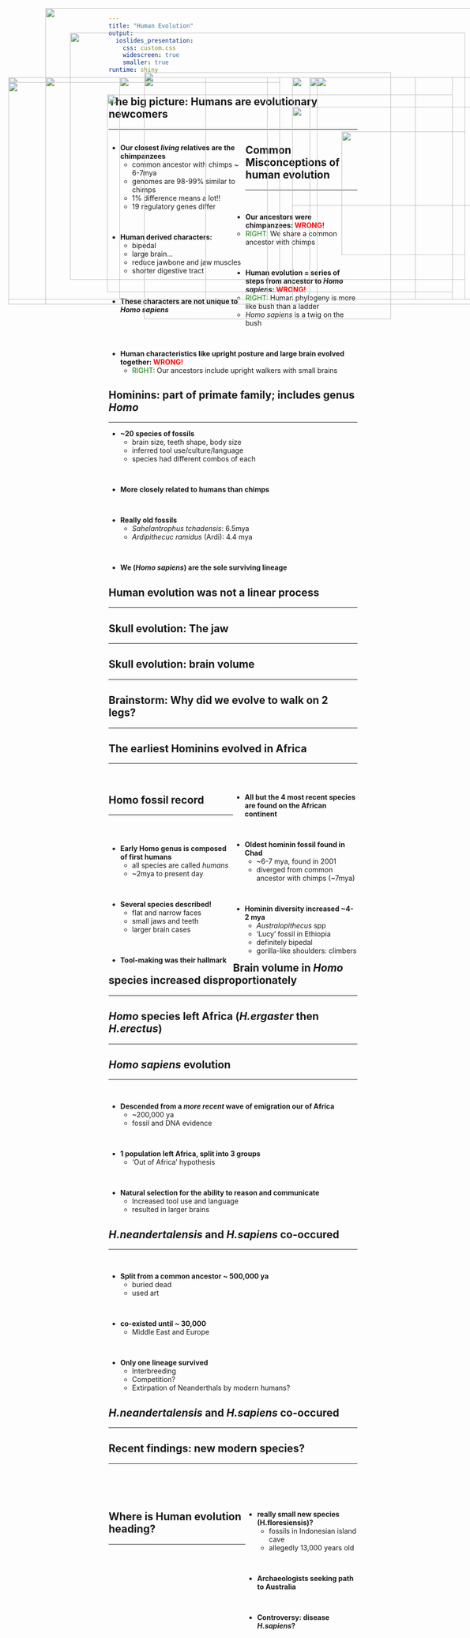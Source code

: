 ```yaml
---
title: "Human Evolution"
output: 
  ioslides_presentation:
    css: custom.css
    widescreen: true
    smaller: true
runtime: shiny
---
```


##

<IMG STYLE="position:absolute; TOP:100px; LEFT:150px; WIDTH:800px; HEIGHT:500px" SRC="images/primate_phylo.jpg">


## The big picture: Humans are evolutionary newcomers 
<hr>

<div style="float: left; width: 55%;">

* **Our closest *living* relatives are the chimpanzees**
    + common ancestor with chimps ~ 6-7mya
    + genomes are 98-99% similar to chimps
    + 1% difference means a lot!!
    + 19 regulatory genes differ

<br/>

* **Human derived characters:**
    + bipedal
    + large brain...
    + reduce jawbone and jaw muscles
    + shorter digestive tract

<br/>

* **These characters are not unique to *Homo sapiens* **
    
</div>

<IMG STYLE="position:absolute; TOP:190px; LEFT:600px; WIDTH:400px; HEIGHT:450px" SRC="images/shared_parasites.jpg">

## Common **Mis**conceptions of human evolution
<hr>
<br/>

* **Our ancestors were chimpanzees: <span style="color: red;">WRONG!</span>** 
    + <span style="color: green;">RIGHT</span>: We share a common ancestor with chimps

<br/>

* **Human evolution = series of steps from ancestor to *Homo sapiens*: <span style="color: red;">WRONG!</span>**
    + <span style="color: green;">RIGHT</span>: Human phylogeny is more like bush than a ladder
    + *Homo sapiens* is a twig on the bush
    
<br/>

* **Human characteristics like upright posture and large brain evolved together: <span style="color: red;">WRONG!</span>**
    + <span style="color: green;">RIGHT</span>: Our ancestors include upright walkers with small brains 
    
## Hominins: part of primate family; includes genus *Homo*
<hr>

* **~20 species of fossils**
    + brain size, teeth shape, body size
    + inferred tool use/culture/language
    + species had different combos of each

<br/>

* **More closely related to humans than chimps**

<br/>

* **Really old fossils**
    + *Sahelantrophus tchadensis*: 6.5mya
    + *Ardipithecuc ramidus* (Ardi): 4.4 mya

<br/>  
   
* **We (*Homo sapiens*) are the sole surviving lineage**

<IMG STYLE="position:absolute; TOP:190px; LEFT:650px; WIDTH:300px; HEIGHT:450px" SRC="images/ardi.jpg">

## Human evolution was not a linear process
<hr>

<IMG STYLE="position:absolute; TOP:190px; LEFT:300px; WIDTH:550px; HEIGHT:450px" SRC="images/homin_phylo.png">

## Skull evolution: The jaw
<hr>

<IMG STYLE="position:absolute; TOP:190px; LEFT:25px; WIDTH:550px; HEIGHT:450px" SRC="images/jaw_bone.png">

<IMG STYLE="position:absolute; TOP:190px; LEFT:635px; WIDTH:400px; HEIGHT:450px" SRC="images/bite.png">

## Skull evolution: brain volume
<hr>

<IMG STYLE="position:absolute; TOP:180px; LEFT:300px; WIDTH:500px; HEIGHT:500px" SRC="images/brain.gif">

## Brainstorm: Why did we evolve to walk on 2 legs?
<hr>

<IMG STYLE="position:absolute; TOP:190px; LEFT:250px; WIDTH:600px; HEIGHT:450px" SRC="images/homininfoot.jpg">

## 

<IMG STYLE="position:absolute; TOP:50px; LEFT:100px; WIDTH:900px; HEIGHT:600px" SRC="images/bipedalism.jpg">

## 

<IMG STYLE="position:absolute; TOP:50px; LEFT:100px; WIDTH:900px; HEIGHT:600px" SRC="images/bipedalism2.jpg">

## The earliest Hominins evolved in Africa
<hr>
<br/>

<div style="float: right; width: 50%;">

* **All but the 4 most recent species are found on the African continent**

<br/>

* **Oldest hominin fossil found in Chad**
    + ~6-7 mya, found in 2001
    + diverged from common ancestor with chimps (~7mya)
 
 <br/>
 
* **Hominin diversity increased ~4-2 mya**
    + *Australopithecus* spp
    + 'Lucy' fossil in Ethiopia
    + definitely bipedal
    + gorilla-like shoulders: climbers
</div>

<IMG STYLE="position:absolute; TOP:190px; LEFT:100px; WIDTH:325px; HEIGHT:450px" SRC="images/lucy.jpg">

## Homo fossil record
<hr>
<br/>

<div style="float: left; width: 50%;">

* **Early Homo genus is composed of first humans**
    + all species are called *humans*
    + ~2mya to present day

<br/>

* **Several species described!**
    + flat and narrow faces
    + small jaws and teeth
    + larger brain cases

<br/>

* **Tool-making was their hallmark** 

</div>

<IMG STYLE="position:absolute; TOP:190px; LEFT:600px; WIDTH:325px; HEIGHT:450px" SRC="images/homo2.jpg">

## Brain volume in *Homo* species increased disproportionately
<hr>

<IMG STYLE="position:absolute; TOP:190px; LEFT:250px; WIDTH:600px; HEIGHT:450px" SRC="images/brain_body.jpg">

## *Homo* species left Africa (*H.ergaster* then *H.erectus*)
<hr>

<IMG STYLE="position:absolute; TOP:190px; LEFT:100px; WIDTH:900px; HEIGHT:450px" SRC="images/travel.png">

## *Homo sapiens* evolution
<hr>
<br/>

* **Descended from a *more recent* wave of emigration our of Africa**
    + ~200,000 ya
    + fossil and DNA evidence

<br/>

* **1 population left Africa, split into 3 groups**
    + 'Out of Africa' hypothesis

<br/>

* **Natural selection for the ability to reason and communicate**
    + Increased tool use and language
    + resulted in larger brains 

<IMG STYLE="position:absolute; TOP:250px; LEFT:600px; WIDTH:400px; HEIGHT:200px" SRC="images/symbols.jpg">

##

<IMG STYLE="position:absolute; TOP:50px; LEFT:100px; WIDTH:900px; HEIGHT:600px" SRC="images/overlap.png">

## *H.neandertalensis* and *H.sapiens* co-occured
<hr>
<br/>

* **Split from a common ancestor ~ 500,000 ya**
    + buried dead
    + used art

<br/>

* **co-existed until ~ 30,000**
    + Middle East and Europe

<br/>

* **Only one lineage survived**
    + Interbreeding
    + Competition?
    + Extirpation of Neanderthals by modern humans? 
</div>

<IMG STYLE="position:absolute; TOP:190px; LEFT:600px; WIDTH:325px; HEIGHT:450px" SRC="images/homos.jpg">

## *H.neandertalensis* and *H.sapiens* co-occured
<hr>

<IMG STYLE="position:absolute; TOP:190px; LEFT:100px; WIDTH:450px; HEIGHT:450px" SRC="images/interbred.png">

<IMG STYLE="position:absolute; TOP:300px; LEFT:700px; WIDTH:250px; HEIGHT:250px" SRC="images/variants.png">

## Recent findings: new modern species?
<hr>
<br/>
<br/>
<br/>

<div style="float: right; width: 45%;">

* **really small new species (H.floresiensis)?**
    + fossils in Indonesian island cave
    + allegedly 13,000 years old
    

<br/>

* **Archaeologists seeking path to Australia**

<br/>

* **Controversy: disease *H.sapiens*?** 

</div>

<IMG STYLE="position:absolute; TOP:200px; LEFT:25px; WIDTH:550px; HEIGHT:450px" SRC="images/hobbit.jpg">

## Where is Human evolution heading?
<hr>

<IMG STYLE="position:absolute; TOP:225px; LEFT:225px; WIDTH:700px; HEIGHT:400px" SRC="images/humansevolve.jpg">